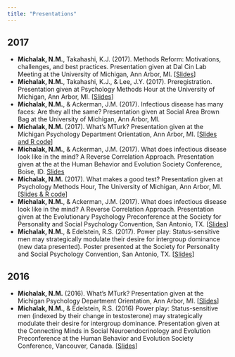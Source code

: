 ```yaml
---
title: "Presentations"
---
```


## 2017

* **Michalak, N.M.**, Takahashi, K.J. (2017). Methods Reform: Motivations, challenges, and best practices. Presentation given at Dal Cin Lab Meeting at the University of Michigan, Ann Arbor, MI. [[Slides]()]
* **Michalak, N.M.**, Takahashi, K.J., & Lee, J.Y. (2017). Preregistration. Presentation given at Psychology Methods Hour at the University of Michigan, Ann Arbor, MI. [[Slides](http://sites.lsa.umich.edu/methods-hour/wp-content/uploads/sites/453/2017/11/2017F_methods_hour_preregistration.pptx)]
* **Michalak, N.M.**, & Ackerman, J.M. (2017). Infectious disease has many faces: Are they all the same? Presentation given at Social Area Brown Bag at the University of Michigan, Ann Arbor, MI.
* **Michalak, N.M.** (2017). What's MTurk? Presentation given at the Michigan Psychology Department Orientation, Ann Arbor, MI. [[Slides and R code]()]
* **Michalak, N.M.**, & Ackerman, J.M. (2017). What does infectious disease look like in the mind? A Reverse Correlation Approach. Presentation given at the at the Human Behavior and Evolution Society Conference, Boise, ID. [Slides](https://github.com/nmmichalak/nicholas_michalak/blob/master/presentations/2017/2017HBES_michalak_ackerman.pptx)
* **Michalak, N.M.** (2017). What makes a good test? Presentation given at Psychology Methods Hour, The University of Michigan, Ann Arbor, MI. [[Slides & R code](https://sites.lsa.umich.edu/methods-hour/winter-2017/)]
* **Michalak, N.M.**, & Ackerman, J.M. (2017). What does infectious disease look like in the mind? A Reverse Correlation Approach. Presentation given at the Evolutionary Psychology Preconference at the Society for Personality and Social Psychology Convention, San Antonio, TX. [[Slides](https://github.com/nmmichalak/nicholas_michalak/blob/master/presentations/2017/2017SPSP_evolutionary_psychology_preconference_michalak_ackerman.pptx)]
* **Michalak, N.M.**, & Edelstein, R.S. (2017). Power play: Status-sensitive men may strategically modulate their desire for intergroup dominance (new data presented). Poster presented at the Society for Personality and Social Psychology Convention, San Antonio, TX. [[Slides](https://github.com/nmmichalak/nicholas_michalak/blob/master/presentations/2017/2017SPSP_intergroup_processes_poster_michalak_edelstein.pptx)]

## 2016

* **Michalak, N.M.** (2016). What's MTurk? Presentation given at the Michigan Psychology Department Orientation, Ann Arbor, MI. [[Slides]()]
* **Michalak, N.M.**, & Edelstein, R.S. (2016) Power play: Status-sensitive men (indexed by their change in testosterone) may strategically modulate their desire for intergroup dominance. Presentation given at the Connecting Minds in Social Neuroendocrinology and Evolution Preconference at the Human Behavior and Evolution Society Conference, Vancouver, Canada. [[Slides](ttps://github.com/nmmichalak/nicholas_michalak/blob/master/presentations/2016HBES_social_neuroendocrinology_preconference_michalak_edelstein)]